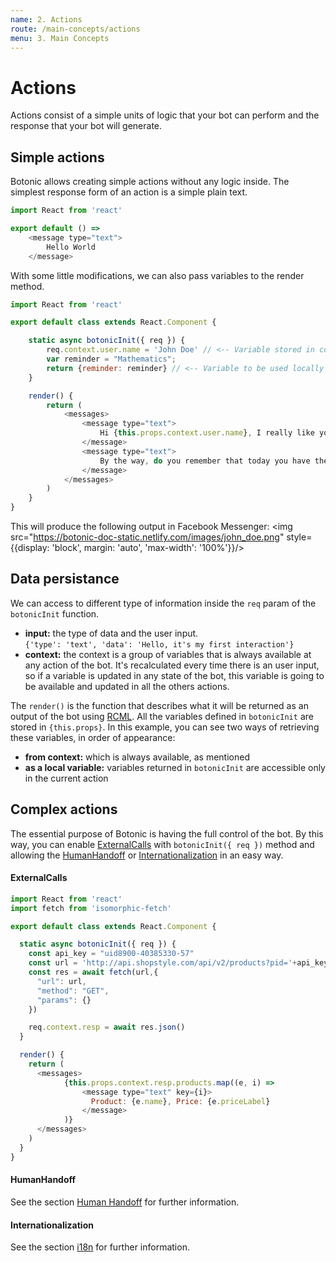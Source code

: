 ```yaml
---
name: 2. Actions
route: /main-concepts/actions
menu: 3. Main Concepts
---
```


# **Actions**

Actions consist of a simple units of logic that your bot can perform and the response that your bot will generate.

## Simple actions

Botonic allows creating simple actions without any logic inside. The simplest response form of an action is a simple plain text.

```javascript
import React from 'react'

export default () =>
    <message type="text">
        Hello World
    </message>
```

With some little modifications, we can also pass variables to the render method.

```javascript
import React from 'react'

export default class extends React.Component {

    static async botonicInit({ req }) {
        req.context.user.name = 'John Doe' // <-- Variable stored in context
        var reminder = "Mathematics";
        return {reminder: reminder} // <-- Variable to be used locally
    }

    render() {
        return (
            <messages>
                <message type="text">
                    Hi {this.props.context.user.name}, I really like your history!
                </message>
                <message type="text">
                    By the way, do you remember that today you have the lesson of {this.props.reminder}?
                </message>
            </messages>
        )
    }
}
```
This will produce the following output in Facebook Messenger:
<img src="https://botonic-doc-static.netlify.com/images/john_doe.png" style={{display: 'block', margin: 'auto', 'max-width': '100%'}}/>

## Data persistance
We can access to different type of information inside the `req` param of the `botonicInit` function.
- **input:** the type of data and the user input.  
`{'type': 'text', 'data': 'Hello, it's my first interaction'}`
- **context:** the context is a group of variables that is always available at any action of the bot. It's recalculated every time there is an user input, so if a variable is updated in any state of the bot, this variable is going to be available and updated in all the others actions.

The `render()` is the function that describes what it will be returned as an output of the bot using [RCML](/api/rich-conversational-markup-language). All the variables defined in `botonicInit` are stored in `{this.props}`. In this example, you can see two ways of retrieving these variables, in order of appearance:  
-  **from context:** which is always available, as mentioned
-  **as a local variable:** variables returned in `botonicInit` are accessible only in the current action


## Complex actions

The essential purpose of Botonic is having the full control of the bot. By this way, you can enable [ExternalCalls](#ExternalCalls) with `botonicInit({ req })` method and allowing the [HumanHandoff](#humanhandoff) or [Internationalization](#internationalization) in an easy way.

#### ExternalCalls
```javascript
import React from 'react'
import fetch from 'isomorphic-fetch'

export default class extends React.Component {

  static async botonicInit({ req }) {
    const api_key = "uid8900-40385330-57"
    const url = 'http://api.shopstyle.com/api/v2/products?pid='+api_key+'&fts='+req.input.data+'&offset=0&limit=5'
    const res = await fetch(url,{
      "url": url,
      "method": "GET",
      "params": {}
    })

    req.context.resp = await res.json()
  }

  render() {
    return (
      <messages>
            {this.props.context.resp.products.map((e, i) =>
                <message type="text" key={i}>
                  Product: {e.name}, Price: {e.priceLabel}
                </message>
            )}
      </messages>
    )
  }
}
```

#### HumanHandoff
See the section [Human Handoff](/main-concepts/human-handoff) for further information.

#### Internationalization
See the section [i18n](/main-concepts/i18n) for further information. 
